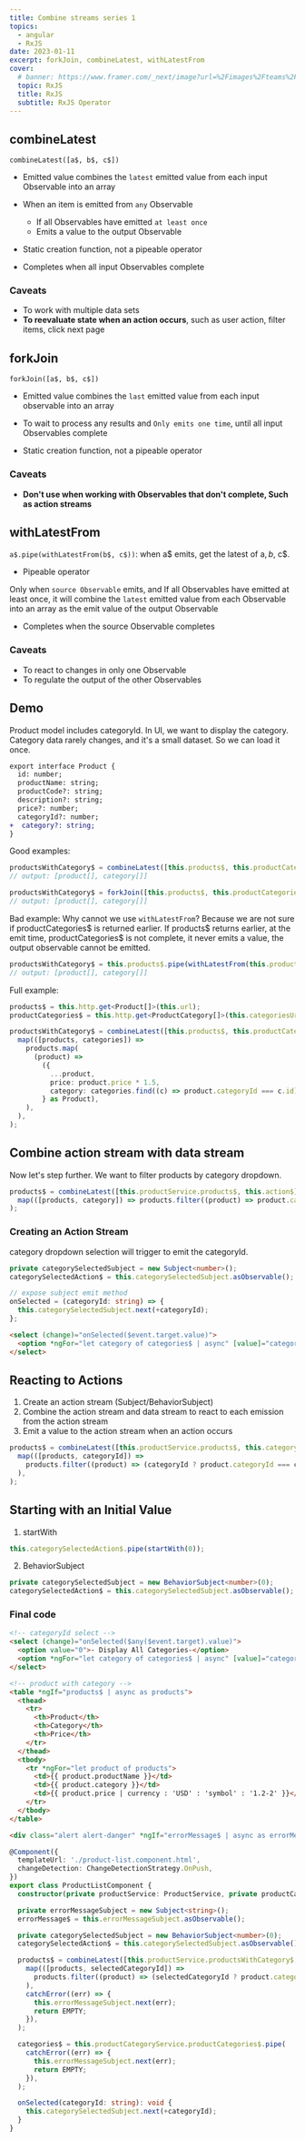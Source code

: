 ```yaml
---
title: Combine streams series 1
topics:
  - angular
  - RxJS
date: 2023-01-11
excerpt: forkJoin, combineLatest, withLatestFrom
cover:
  # banner: https://www.framer.com/_next/image?url=%2Fimages%2Fteams%2FUI%402x.png&w=2820&q=96
  topic: RxJS
  title: RxJS
  subtitle: RxJS Operator
---
```


## combineLatest

`combineLatest([a$, b$, c$])`

- Emitted value combines the `latest` emitted value from each input Observable into an array

- When an item is emitted from `any` Observable

  - If all Observables have emitted `at least once`
  - Emits a value to the output Observable

- Static creation function, not a pipeable operator

- Completes when all input Observables complete

### Caveats

- To work with multiple data sets
- **To reevaluate state when an action occurs**, such as user action, filter items, click next page

## forkJoin

`forkJoin([a$, b$, c$])`

- Emitted value combines the `last` emitted value from each input observable into an array

- To wait to process any results and `Only emits one time`, until all input Observables complete

- Static creation function, not a pipeable operator

### Caveats

- **Don't use when working with Observables that don't complete, Such as action streams**

## withLatestFrom

`a$.pipe(withLatestFrom(b$, c$))`: when a$ emits, get the latest of a$, b$, c$.

- Pipeable operator

Only when `source Observable` emits, and If all Observables have emitted at least once, it will combine the `latest`
emitted value from each Observable into an array as the emit value of the output Observable

- Completes when the source Observable completes

### Caveats

- To react to changes in only one Observable
- To regulate the output of the other Observables

## Demo

Product model includes categoryId. In UI, we want to display the category. Category data rarely changes, and it's a
small dataset. So we can load it once.

```diff
export interface Product {
  id: number;
  productName: string;
  productCode?: string;
  description?: string;
  price?: number;
  categoryId?: number;
+  category?: string;
}
```

Good examples:

```ts
productsWithCategory$ = combineLatest([this.products$, this.productCategories$]);
// output: [product[], category[]]

productsWithCategory$ = forkJoin([this.products$, this.productCategories$]);
// output: [product[], category[]]
```

Bad example: Why cannot we use `withLatestFrom`? Because we are not sure if productCategories$ is returned earlier. If
products$ returns earlier, at the emit time, productCategories$ is not complete, it never emits a value, the output
observable cannot be emitted.

```ts
productsWithCategory$ = this.products$.pipe(withLatestFrom(this.productCategories$));
// output: [product[], category[]]
```

Full example:

```ts
products$ = this.http.get<Product[]>(this.url);
productCategories$ = this.http.get<ProductCategory[]>(this.categoriesUrl);

productsWithCategory$ = combineLatest([this.products$, this.productCategories$]).pipe(
  map(([products, categories]) =>
    products.map(
      (product) =>
        ({
          ...product,
          price: product.price * 1.5,
          category: categories.find((c) => product.categoryId === c.id).name,
        } as Product),
    ),
  ),
);
```

## Combine action stream with data stream

Now let's step further. We want to filter products by category dropdown.

```ts
products$ = combineLatest([this.productService.products$, this.action$]).pipe(
  map(([products, category]) => products.filter((product) => product.category === category)),
);
```

### Creating an Action Stream

category dropdown selection will trigger to emit the categoryId.

```ts
private categorySelectedSubject = new Subject<number>();
categorySelectedAction$ = this.categorySelectedSubject.asObservable();

// expose subject emit method
onSelected = (categoryId: string) => {
  this.categorySelectedSubject.next(+categoryId);
};
```

```html
<select (change)="onSelected($event.target.value)">
  <option *ngFor="let category of categories$ | async" [value]="category.id">{{ category.name }}</option>
</select>
```

## Reacting to Actions

1. Create an action stream (Subject/BehaviorSubject)
1. Combine the action stream and data stream to react to each emission from the action stream
1. Emit a value to the action stream when an action occurs

```ts
products$ = combineLatest([this.productService.products$, this.categorySelectedAction$]).pipe(
  map(([products, categoryId]) =>
    products.filter((product) => (categoryId ? product.categoryId === categoryId : true)),
  ),
);
```

## Starting with an Initial Value

1. startWith

```ts
this.categorySelectedAction$.pipe(startWith(0));
```

2. BehaviorSubject

```ts
private categorySelectedSubject = new BehaviorSubject<number>(0);
categorySelectedAction$ = this.categorySelectedSubject.asObservable();
```

### Final code

```html
<!-- categoryId select -->
<select (change)="onSelected($any($event.target).value)">
  <option value="0">- Display All Categories-</option>
  <option *ngFor="let category of categories$ | async" [value]="category.id">{{ category.name }}</option>
</select>

<!-- product with category -->
<table *ngIf="products$ | async as products">
  <thead>
    <tr>
      <th>Product</th>
      <th>Category</th>
      <th>Price</th>
    </tr>
  </thead>
  <tbody>
    <tr *ngFor="let product of products">
      <td>{{ product.productName }}</td>
      <td>{{ product.category }}</td>
      <td>{{ product.price | currency : 'USD' : 'symbol' : '1.2-2' }}</td>
    </tr>
  </tbody>
</table>

<div class="alert alert-danger" *ngIf="errorMessage$ | async as errorMessage">{{ errorMessage }}</div>
```

```ts
@Component({
  templateUrl: './product-list.component.html',
  changeDetection: ChangeDetectionStrategy.OnPush,
})
export class ProductListComponent {
  constructor(private productService: ProductService, private productCategoryService: ProductCategoryService) {}

  private errorMessageSubject = new Subject<string>();
  errorMessage$ = this.errorMessageSubject.asObservable();

  private categorySelectedSubject = new BehaviorSubject<number>(0);
  categorySelectedAction$ = this.categorySelectedSubject.asObservable();

  products$ = combineLatest([this.productService.productsWithCategory$, this.categorySelectedAction$]).pipe(
    map(([products, selectedCategoryId]) =>
      products.filter((product) => (selectedCategoryId ? product.categoryId === selectedCategoryId : true)),
    ),
    catchError((err) => {
      this.errorMessageSubject.next(err);
      return EMPTY;
    }),
  );

  categories$ = this.productCategoryService.productCategories$.pipe(
    catchError((err) => {
      this.errorMessageSubject.next(err);
      return EMPTY;
    }),
  );

  onSelected(categoryId: string): void {
    this.categorySelectedSubject.next(+categoryId);
  }
}
```
